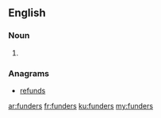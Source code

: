 ==English==

===Noun===
{{head|en}}

# {{plural of|funder}}

===Anagrams===
* [[refunds#English|refunds]]

[[ar:funders]]
[[fr:funders]]
[[ku:funders]]
[[my:funders]]
